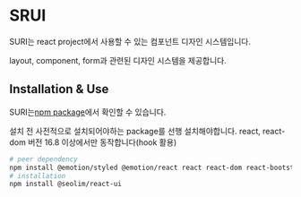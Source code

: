
<Meta title="intro/ko" />

# SRUI
<p style={{ fontSize: '16px' }}>SURI는 react project에서 사용할 수 있는 컴포넌트 디자인 시스템입니다.</p>
<p style={{ fontSize: '16px' }}>layout, component, form과 관련된 디자인 시스템을 제공합니다.</p>


## Installation & Use

<p style={{ fontSize: '16px' }}>SURI는<a href="https://www.npmjs.com/package/@seolim/react-ui">npm package</a>에서 확인할 수 있습니다.</p>
<p style={{ fontSize: '16px' }}>설치 전 사전적으로 설치되어야하는 package를 선행 설치해야합니다.<span style={{ color: 'red', fontSize: '14px' }}> react, react-dom 버전 16.8 이상에서만 동작합니다(hook 활용)</span></p>

```bash
# peer dependency
npm install @emotion/styled @emotion/react react react-dom react-bootstrap-icon
# installation
npm install @seolim/react-ui
```